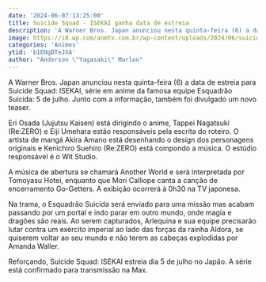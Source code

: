 ```yaml
---
date: '2024-06-07:13:25:00'
title: Suicide Squad - ISEKAI ganha data de estreia
description: 'A Warner Bros. Japan anunciou nesta quinta-feira (6) a data de estreia para Suicide Squad: ISEKAI, série em anime da famosa equipe Esquadrão Suicida: 5 de julho. Junto com a informação, também foi divulgado um novo teaser.'
image: https://i0.wp.com/anmtv.com.br/wp-content/uploads/2024/06/suicide-squad-isekai-5-1.jpg?w=800&ssl=1
categories: 'Animes'
ytid: 'b1ENgDTeJXA'
author: "Anderson \"Yagasaki\" Marlon"
---
```


A Warner Bros. Japan anunciou nesta quinta-feira (6) a data de estreia para Suicide Squad: ISEKAI, série em anime da famosa equipe Esquadrão Suicida: 5 de julho. Junto com a informação, também foi divulgado um novo teaser.

Eri Osada (Jujutsu Kaisen) está dirigindo o anime, Tappei Nagatsuki (Re:ZERO) e Eiji Umehara estão responsáveis pela escrita do roteiro. O artista de mangá Akira Amano está desenhando o design dos personagens originais e Kenichiro Suehiro (Re:ZERO) está compondo a música. O estúdio responsável é o Wit Studio.

A música de abertura se chamará Another World e será interpretada por Tomoyasu Hotei, enquanto que Mori Calliope canta a canção de encerramento Go-Getters. A exibição ocorrerá à 0h30 na TV japonesa.

Na trama, o Esquadrão Suicida será enviado para uma missão mas acabam passando por um portal e indo parar em outro mundo, onde magia e dragões são reais. Ao serem capturados, Arlequina e sua equipe precisarão lutar contra um exército imperial ao lado das forças da rainha Aldora, se quiserem voltar ao seu mundo e não terem as cabeças explodidas por Amanda Waller.

Reforçando, Suicide Squad: ISEKAI estreia dia 5 de julho no Japão. A série está confirmado para transmissão na Max.
